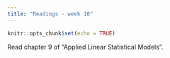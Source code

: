 ```yaml
---
title: "Readings - week 10"
---
```


```r
knitr::opts_chunk$set(echo = TRUE)
```

Read chapter 9 of "Applied Linear Statistical Models".
